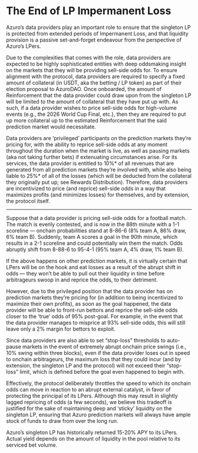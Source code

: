 
# The End of LP Impermanent Loss

Azuro’s data providers play an important role to ensure that the singleton LP is protected from extended periods of Impermanent Loss, and that liquidity provision is a passive set-and-forget endeavour from the perspective of Azuro’s LPers.

Due to the complexities that comes with the role, data providers are expected to be highly sophisticated entities with deep oddsmaking insight on the markets that they will be providing sell-side odds for. To ensure alignment with the protocol, data providers are required to specify a fixed amount of collateral (in USDT, aka the betting / LP token) as part of their election proposal to AzuroDAO. Once onboarded, the amount of Reinforcement that the data provider could draw upon from the singleton LP will be limited to the amount of collateral that they have put up with. As such, if a data provider wishes to price sell-side odds for high-volume events (e.g., the 2026 World Cup Final, etc.), then they are required to put up more collateral up to the estimated Reinforcement that the said prediction market would necessitate.

Data providers are ‘privileged’ participants on the prediction markets they’re pricing for, with the ability to reprice sell-side odds at any moment throughout the duration when the market is live, as well as pausing markets (aka not taking further bets) if extenuating circumstances arise. For its services, the data provider is entitled to 10%* of all revenues that are generated from all prediction markets they’re involved with, while also being liable to 25%* of all of the losses (which will be deducted from the collateral they originally put up; see Rewards Distribution). Therefore, data providers are incentivized to price (and reprice) sell-side odds in a way that maximizes profits (and minimizes losses) for themselves, and by extension, the protocol itself.

---

Suppose that a data provider is pricing sell-side odds for a football match. The match is evenly contested, and is now in the 88th minute with a 1-1 scoreline — onchain probabilities stand at 8-86-6 (8% team A, 86% draw, 6% team B). Suddenly, team A scores a goal in the 90th minute, which results in a 2-1 scoreline and could potentially win them the match. Odds abruptly shift from 8-88-6 to 95-4-1 (95% team A, 4% draw, 1% team B).

If the above happens on other prediction markets, it is virtually certain that LPers will be on the hook and eat losses as a result of the abrupt shift in odds — they won’t be able to pull out their liquidity in time before arbitrageurs swoop in and reprice the odds, to their detriment.

However, due to the privileged position that the data provider has on prediction markets they’re pricing for (in addition to being incentivized to maximize their own profits), as soon as the goal happened, the data provider will be able to front-run bettors and reprice the sell-side odds closer to the ‘true’ odds of 95% post-goal. For example, in the event that the data provider manages to misprice at 93% sell-side odds, this will still leave only a 2% margin for bettors to exploit.

Since data providers are also able to set “stop-loss” thresholds to auto-pause markets in the event of extremely abrupt onchain price swings (i.e., 10% swing within three blocks), even if the data provider loses out in speed to onchain arbitrageurs, the maximum loss that they could incur (and by extension, the singleton LP and the protocol) will not exceed their “stop-loss” limit, which is defined before the goal even happened to begin with.

Effectively, the protocol deliberately throttles the speed to which its onchain odds can move in reaction to an abrupt external catalyst, in favor of protecting the principal of its LPers. Although this may result in slightly lagged repricing of odds (a few seconds), we believe this tradeoff is justified for the sake of maintaining deep and ‘sticky’ liquidity on the singleton LP, ensuring that Azuro prediction markets will always have ample stock of funds to draw from over the long run.

<Callout type="info">
Azuro’s singleton LP has historically returned 15-20% APY to its LPers. Actual yield depends on the amount of liquidity in the pool relative to its serviced bet volume.
</Callout>